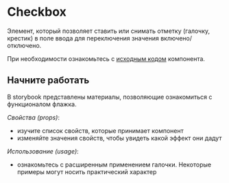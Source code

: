 
<Meta title="Intro" />

# Checkbox

Элемент, который позволяет ставить или снимать отметку (галочку, крестик) в поле ввода для переключения значения включено/отключено.

При необходимости ознакомьтесь с [исходным кодом](https://github.com/2e32/react-checkbox) компонента.

## Начните работать

В storybook представлены материалы, позволяющие ознакомиться с функционалом флажка.

_Свойства (props)_:

- изучите список свойств, которые принимает компонент
- изменяйте значения свойств, чтобы увидеть какой эффект они дадут

_Использование (usage)_:

- ознакомьтесь с расширенным применением галочки. Некоторые примеры могут носить практический характер
